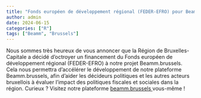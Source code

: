 ```yaml
---
title: "Fonds européen de développement régional (FEDER-EFRO) pour Beamm.brussels"
author: admin
date: 2024-06-15
categories: ["R"]
tags: ["Beamm", "Brussels"]
---
```



Nous sommes très heureux de vous annoncer que la Région de Bruxelles-Capitale a décidé d’octroyer un financement du Fonds européen de développement régional (FEDER-EFRO) à notre projet Beamm.brussels. Cela nous permettra d'accélérer le développement de notre plateforme Beamm.brussels, afin d'aider les décideurs politiques et les autres acteurs bruxellois à évaluer l'impact des politiques fiscales et sociales dans la région. Curieux ? Visitez notre plateforme <a href="https://beamm.brussels"> beamm.brussels </a> vous-même !